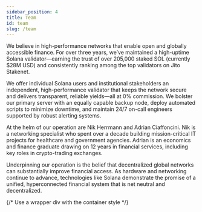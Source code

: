 ```yaml
---
sidebar_position: 4
title: Team 
id: team
slug: /team
---
```


We believe in high-performance networks that enable open and globally accessible finance. For over three years, we’ve maintained a high-uptime Solana validator—earning the trust of over 205,000 staked SOL (currently $28M USD) and consistently ranking among the top validators on Jito Stakenet.

We offer individual Solana users and institutional stakeholders an independent, high-performance validator that keeps the network secure and delivers transparent, reliable yields—all at 0% commission. We bolster our primary server with an equally capable backup node, deploy automated scripts to minimize downtime, and maintain 24/7 on-call engineers supported by robust alerting systems.

At the helm of our operation are Nik Herrmann and Adrian Ciaffoncini. Nik is a networking specialist who spent over a decade building mission-critical IT projects for healthcare and government agencies. Adrian is an economics and finance graduate drawing on 12 years in financial services, including key roles in crypto-trading exchanges.

Underpinning our operation is the belief that decentralized global networks can substantially improve financial access. As hardware and networking continue to advance, technologies like Solana demonstrate the promise of a unified, hyperconnected financial system that is net neutral and decentralized.

{/* Use a wrapper div with the container style */}
<div className={styles.teamContainer}>

  <TeamProfileCard
    name="Adrian Ciaffoncini"
    title="Co-Founder & COO"
    imageUrl="/img/team/adrian.jpeg"
    linkedinUrl="https://www.linkedin.com/in/adrianciaff/"
    twitterUrl="https://x.com/redactedadrian"
  />

  <TeamProfileCard
    name="Nik Herrmann"
    title="Co-Founder & CTO"
    imageUrl="/img/team/nik.jpeg" 
    linkedinUrl="https://www.linkedin.com/in/nikolaus-herrmann-12090a135/"
    twitterUrl="https://x.com/nikhrmn"
  />

</div>